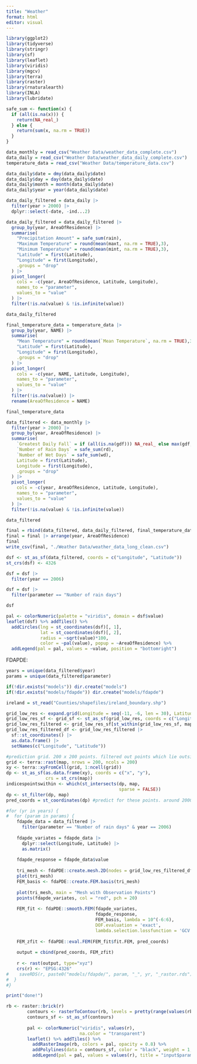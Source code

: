 ```yaml
---
title: "Weather"
format: html
editor: visual
---
```


```r
library(ggplot2)
library(tidyverse)
library(stringr)
library(sf)
library(leaflet)
library(viridis)
library(mgcv)
library(terra)
library(raster)
library(rnaturalearth)
library(INLA)
library(lubridate)
```

```r
safe_sum <- function(x) {
  if (all(is.na(x))) {
    return(NA_real_)
  } else {
    return(sum(x, na.rm = TRUE))
  }
}
```

```r
data_monthly = read_csv("Weather Data/weather_data_complete.csv")
data_daily = read_csv("Weather Data/weather_data_daily_complete.csv")
temperature_data = read_csv("Weather Data/temperature_data.csv")

data_daily$date = dmy(data_daily$date)
data_daily$day = day(data_daily$date)
data_daily$month = month(data_daily$date)
data_daily$year = year(data_daily$date)

data_daily_filtered = data_daily |>
  filter(year > 2000) |>
  dplyr::select(-date, -ind...2)

data_daily_filtered = data_daily_filtered |>
  group_by(year, AreaOfResidence) |>
  summarise(
    "Precipitation Amount" = safe_sum(rain),
    "Maximum Temperature" = round(mean(maxt, na.rm = TRUE),3),
    "Minimum Temperature" = round(mean(mint, na.rm = TRUE),3),
    "Latitude" = first(Latitude),
    "Longitude" = first(Longitude),
    .groups = "drop"
  ) |>
  pivot_longer(
    cols = -c(year, AreaOfResidence, Latitude, Longitude),
    names_to = "parameter",
    values_to = "value"
  ) |>
  filter(!is.na(value) & !is.infinite(value))

data_daily_filtered
```

```r
final_temperature_data = temperature_data |>
  group_by(year, NAME) |>
  summarise(
    "Mean Temperature" = round(mean(`Mean Temperature`, na.rm = TRUE),3),
    "Latitude" = first(Latitude),
    "Longitude" = first(Longitude),
    .groups = "drop"
  ) |>
  pivot_longer(
    cols = -c(year, NAME, Latitude, Longitude),
    names_to = "parameter",
    values_to = "value"
  ) |>
  filter(!is.na(value)) |>
  rename(AreaOfResidence = NAME)

final_temperature_data
```

```r
data_filtered <- data_monthly |>
  filter(year > 2000) |>
  group_by(year, AreaOfResidence) |>
  summarise(
    `Greatest Daily Fall` = if (all(is.na(gdf))) NA_real_ else max(gdf, na.rm = TRUE),
    `Number of Rain Days` = safe_sum(rd),
    `Number of Wet Days` = safe_sum(wd),
    Latitude = first(Latitude),
    Longitude = first(Longitude),
    .groups = "drop"
  ) |>
  pivot_longer(
    cols = -c(year, AreaOfResidence, Latitude, Longitude),
    names_to = "parameter",
    values_to = "value"
  ) |>
  filter(!is.na(value) & !is.infinite(value))

data_filtered

final = rbind(data_filtered, data_daily_filtered, final_temperature_data)
final = final |> arrange(year, AreaOfResidence)
final
write_csv(final, "./Weather Data/weather_data_long_clean.csv")
```

```r
dsf <- st_as_sf(data_filtered, coords = c("Longitude", "Latitude"))
st_crs(dsf) <- 4326

dsf = dsf |>
  filter(year == 2006)

dsf = dsf |>
  filter(parameter == "Number of rain days")

dsf
```

```r
pal <- colorNumeric(palette = "viridis", domain = dsf$value)
leaflet(dsf) %>% addTiles() %>%
  addCircles(lng = st_coordinates(dsf)[, 1],
             lat = st_coordinates(dsf)[, 2],
             radius = ~sqrt(value)*100,
             color = ~pal(value), popup = ~AreaOfResidence) %>%
  addLegend(pal = pal, values = ~value, position = "bottomright")
```

FDAPDE:

```r
years = unique(data_filtered$year)
params = unique(data_filtered$parameter)

if(!dir.exists("models")) dir.create("models")
if(!dir.exists("models/fdapde")) dir.create("models/fdapde")

ireland = st_read("Counties/shapefiles/ireland_boundary.shp")

grid_low_res <- expand.grid(Longitude = seq(-11, -6, len = 30), Latitude = seq(51, 56, len = 30))
grid_low_res_sf <- grid_sf <- st_as_sf(grid_low_res, coords = c("Longitude", "Latitude"), crs = 4326)
grid_low_res_filtered <- grid_low_res_sf[st_within(grid_low_res_sf, map, sparse = FALSE), ]
grid_low_res_filtered_df <- grid_low_res_filtered |>
  sf::st_coordinates() |>
  as.data.frame() |>
  setNames(c("Longitude", "Latitude"))

#prediction grid. 200 x 200 points. filtered out points which lie outside the map.
grid <- terra::rast(map, nrows = 200, ncols = 200)
xy <- terra::xyFromCell(grid, 1:ncell(grid))
dp <- st_as_sf(as.data.frame(xy), coords = c("x", "y"),
               crs = st_crs(map))
indicespointswithin <- which(st_intersects(dp, map,
                                           sparse = FALSE))
dp <- st_filter(dp, map)
pred_coords = st_coordinates(dp) #predict for these points. around 20000 data points which lie inside the map.

#for (yr in years) {
#  for (param in params) {
    fdapde_data = data_filtered |>
      filter(parameter == "Number of rain days" & year == 2006)
    
    fdapde_variates = fdapde_data |>
      dplyr::select(Longitude, Latitude) |>
      as.matrix()
    
    fdapde_response = fdapde_data$value
    
    tri_mesh <- fdaPDE::create.mesh.2D(nodes = grid_low_res_filtered_df, order = 1)
    plot(tri_mesh)
    FEM_basis <- fdaPDE::create.FEM.basis(tri_mesh)
    
    plot(tri_mesh, main = "Mesh with Observation Points")
    points(fdapde_variates, col = "red", pch = 20)
    
    FEM_fit <- fdaPDE::smooth.FEM(fdapde_variates, 
                                  fdapde_response, 
                                  FEM_basis, lambda = 10^(-6:6),
                                  DOF.evaluation = 'exact', 
                                  lambda.selection.lossfunction = 'GCV')
    
    FEM_zfit <- fdaPDE::eval.FEM(FEM_fit$fit.FEM, pred_coords)
    
    output = cbind(pred_coords, FEM_zfit)
    
    r <- rast(output, type="xyz")
    crs(r) <- "EPSG:4326"
#    saveRDS(r, paste0("models/fdapde/", param, "_", yr, "_rastor.rds"))
#  }
#}

print("done!")
```

```r
rb <- raster::brick(r)
        contours <- rasterToContour(rb, levels = pretty(range(values(rb), na.rm = TRUE), n = 10))
        contours_sf <- st_as_sf(contours)
        
        pal <- colorNumeric("viridis", values(r),
                            na.color = "transparent")
        leaflet() %>% addTiles() %>%
          addRasterImage(rb, colors = pal, opacity = 0.8) %>%
          addPolylines(data = contours_sf, color = "black", weight = 1, opacity = 0.7) %>%
          addLegend(pal = pal, values = values(r), title = "input$parameter")
```
